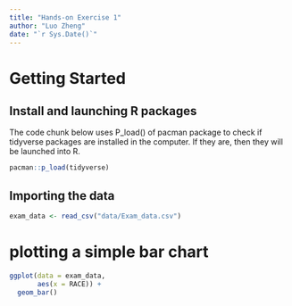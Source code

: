 ```yaml
---
title: "Hands-on Exercise 1"
author: "Luo Zheng"
date: "`r Sys.Date()`"
---
```


# Getting Started

## Install and launching R packages

The code chunk below uses P_load() of pacman package to check if tidyverse packages are installed in the computer. If they are, then they will be launched into R.

```r
pacman::p_load(tidyverse)
```

## Importing the data

```r
exam_data <- read_csv("data/Exam_data.csv")
```

# plotting a simple bar chart

```r
ggplot(data = exam_data,
       aes(x = RACE)) +
  geom_bar()
```

